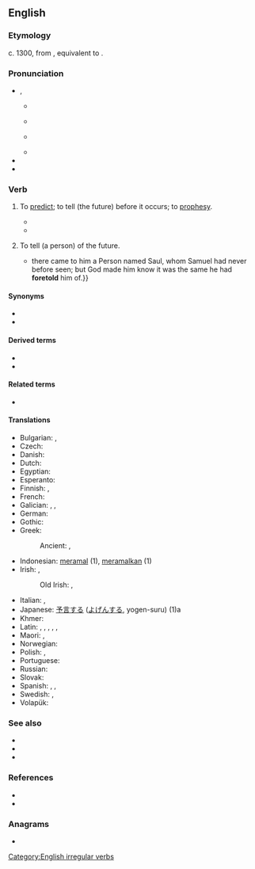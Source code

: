 ==English==

===Etymology===
c. 1300, from {{inh|en|enm|foretellen}}, equivalent to {{af|en|fore-|tell}}.

===Pronunciation===
* {{enPR|fôr-tĕlʹ}}, {{IPA|en|/fɔɹˈtɛl/}}
** {{a|AU}} {{IPA|en|[foː.ˈteɫ]}}
** {{a|RP}} {{IPA|en|[fɔː.ˈtɛɫ]}}
** {{a|US}} {{IPA|en|[fɔɹ.ˈtɛɫ]}}
** {{audio|en|en-us-foretell.ogg|Audio (US)}}
* {{rhymes|en|ɛl|s=2}}
* {{hyphenation|en|fore|tell}}

===Verb===
{{en-verb|foretells|foretelling|foretold}}

# {{lb|en|ambitransitive}} To [[predict]]; to tell (the future) before it occurs; to [[prophesy]].
#* {{RQ:Pope Odyssey|book=2|passage=Deeds then undone me faithful tongue '''foretold'''.}}
#* {{quote-book|en|author=Conyers Middleton|passage=Prodigies, '''foretelling''' the future eminence and lustre of his character.|title=The Life of Cicero|year=1741}}
# {{lb|en|transitive}} To tell (a person) of the future.
#* {{quote-book|en|year=1739|author=Edward Button|title=Rudiments of Ancient History| passage={{...}} there came to him a Person named Saul, whom Samuel had never before seen; but God made him know it was the same he had '''foretold''' him of.}}

====Synonyms====
* {{l|en|foresay}}
* {{l|en|forespeak}}

====Derived terms====
* {{l|en|foretellable}}
* {{l|en|foreteller}}

====Related terms====
* {{l|en|foretale}}

====Translations====
{{trans-top|to predict the future}}
* Bulgarian: {{t+|bg|предсказвам|sc=Cyrl}}, {{t+|bg|предричам|sc=Cyrl}}
* Czech: {{t|cs|věštit|impf}}
* Danish: {{t|da|forudsige}}
* Dutch: {{t+|nl|voorspellen}}
* Egyptian: {{t-egy|sr|h=s-r-E27-A2}}
* Esperanto: {{t|eo|antaŭanonci}}
* Finnish: {{t+|fi|ennustaa}}, {{t|fi|[[nähdä]] [[ennalta]]}}
* French: {{t+|fr|prédire}}
* Galician: {{t|gl|predicir}}, {{t|gl|prever}}, {{t+|gl|adiviñar}}
* German: {{t+|de|vorhersagen}}
* Gothic: {{t|got|𐍆𐌰𐌿𐍂𐌰𐌲𐌰𐍄𐌴𐌹𐌷𐌰𐌽}}
* Greek:
*: Ancient: {{t|grc|θεσπίζω}}, {{t|grc|προθεσπίζω}}
* Indonesian: [[ramal|meramal]] (1), [[ramal|meramalkan]] (1)
* Irish: {{t+|ga|tuar}}, {{t|ga|tairngir}}
*: Old Irish: {{t|sga|do·aurchain}}, {{t|sga|do·airngir}}
{{trans-mid}}
* Italian: {{t+|it|predire}}, {{t+|it|prevedere}}
* Japanese: [[予言]]する ([[よげん]]する, yogen-suru) (1)a
* Khmer: {{t|km|ចាប់យាម|tr=cap yiem|sc=Khmr}}
* Latin: {{t+|la|praedico}}, {{t|la|divino}}, {{t|la|praeloquor}}, {{t|la|ōminor}}, {{t+|la|cano}}, {{t|la|vaticinor}}
* Maori: {{t|mi|matakite}}, {{t|mi|poropiti}}
* Norwegian: {{t+|no|forutsi}}
* Polish: {{t+|pl|przepowiadać|impf}}, {{t+|pl|przepowiedzieć|pf}}
* Portuguese: {{t+|pt|prever}}
* Russian: {{t+|ru|предска́зывать}}
* Slovak: {{t|sk|veštiť|impf}}
* Spanish: {{t+|es|predecir}}, {{t+|es|pronosticar}}, {{t+|es|vaticinar}}
* Swedish: {{t+|sv|förutspå}}, {{t+|sv|förutsäga}}
* Volapük: {{t+|vo|büosagön}}
{{trans-bottom}}

===See also===
<!-- Similar fore- terms. -->
* {{l|en|forecast}}
* {{l|en|foresee}}
* {{l|en|forewarn}}

===References===
* {{R:Century 1911}}
* {{R:Webster 1913}}

===Anagrams===
* {{anagrams|en|a=eefllort|toll-free|tollfree}}

[[Category:English irregular verbs]]